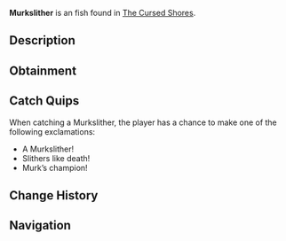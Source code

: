 {{FishInfobox
|image          = Murkslither.png
|rarity         = Uncommon
|sea            = Second Sea
|location       = [[The Cursed Shores]]
|sublocation    = 
|sources        = Fishing Rod
|radar_location = 
|prog_speed     = -40
|xp             = 220
|weather        = Rain
|time           = Night
|season         = Winter
|bait           = Squid
|base_weight    = 4
|base_value     = 240
|weight_range   = 2.3
|base_chance    = 95
|base_resil     = 13
}}
'''Murkslither''' is an {{Rarity|Uncommon}} fish found in [[The Cursed Shores]].

== Description ==
{{Description|A slippery terror that moves unseen through the murk.|Bestiary Entry}}

== Obtainment ==
{{Description|It glides where the waters turn thick.|Bestiary Hint}}
{{Fish Availability|
The Cursed Shores
|top_rods      = 
Free Spirit Rod\245881.48\150935.66;
Leviathan's Fang Rod\204188.15\207811.81;
Trident Rod\196854.69\191895.68;
Azure Of Lagoon\180428.77\181351.47;
Egg Rod\142237.71\137517.31;
Flimsy Rod\92146.46\94548.88;
Training Rod\107058.14\89603.12;
Ethereal Prism Rod\105482.26\105852.32;
Kraken Rod\98428.88\99690.23;
No-Life Rod\135608.01\127555.52;
Verdant Shear Rod\134930.82\130036.74;
Blazebringer Rod\131092.01\131433.22;
Seraphic Rod\114593.66\111706.9;
Challenger's Rod\103924.88\97366.18;
Rod Of The Forgotten Fang\97906.05\93738.78;
Depthseeker Rod\94082.96\91126.91;
Rod Of The Exalted One\93627.77\95174.73;
Avalanche Rod\92487.45\89652.91;
Rod Of The Depths\91711.85\84787.49;
Volcanic Rod\88191.17\83977.54;
Steady Rod\85536.29\84349.93;
Zeus Rod\84182.48\80160.38
|recommended   = Free Spirit Rod
}}

== Catch Quips ==
When catching a Murkslither, the player has a chance to make one of the following exclamations:
* A Murkslither!
* Slithers like death!
* Murk’s champion!

== Change History ==
{{Change History|{{subst:Current Version}}}}

== Navigation ==
{{Fish Navbox|The Cursed Shores}}